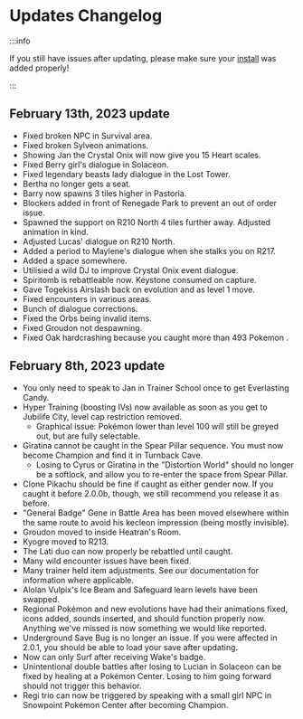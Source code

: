 
# Updates Changelog

:::info

If you still have issues after updating, please make sure your [install](https://luminescent.team/docs/category/installation) was added properly!

:::

## February 13th, 2023 update
- Fixed broken NPC in Survival area.
- Fixed broken Sylveon animations.
- Showing Jan the Crystal Onix will now give you 15 Heart scales.
- Fixed Berry girl's dialogue in Solaceon.
- Fixed legendary beasts lady dialogue in the Lost Tower.
- Bertha no longer gets a seat.
- Barry now spawns 3 tiles higher in Pastoria.
- Blockers added in front of Renegade Park to prevent an out of order issue.
- Spawned the support on R210 North 4 tiles further away. Adjusted animation in kind.
- Adjusted Lucas' dialogue on R210 North.
- Added a period to Maylene's dialogue when she stalks you on R217.
- Added a space somewhere.
- Utilisied a wild DJ to improve Crystal Onix event dialogue.
- Spiritomb is rebattleable now. Keystone consumed on capture.
- Gave Togekiss Airslash back on evolution and as level 1 move.
- Fixed encounters in various areas.
- Bunch of dialogue corrections.
- Fixed the Orbs being invalid items.
- Fixed Groudon not despawning.
- Fixed Oak hardcrashing because you caught more than 493 Pokemon .

## February 8th, 2023 update

- You only need to speak to Jan in Trainer School once to get Everlasting Candy.
- Hyper Training (boosting IVs) now available as soon as you get to Jubilife City, level cap restriction removed.
	- Graphical issue: Pokémon lower than level 100 will still be greyed out, but are fully selectable.
- Giratina cannot be caught in the Spear Pillar sequence. You must now become Champion and find it in Turnback Cave.
	- Losing to Cyrus or Giratina in the "Distortion World" should no longer be a softlock, and allow you to re-enter the space from Spear Pillar.
- Clone Pikachu should be fine if caught as either gender now. If you caught it before 2.0.0b, though, we still recommend you release it as before.
- "General Badge" Gene in Battle Area has been moved elsewhere within the same route to avoid his kecleon impression (being mostly invisible).
- Groudon moved to inside Heatran's Room.
- Kyogre moved to R213.
- The Lati duo can now properly be rebattled until caught.
- Many wild encounter issues have been fixed.
- Many trainer held item adjustments. See our documentation for information where applicable.
- Alolan Vulpix's Ice Beam and Safeguard learn levels have been swapped.
- Regional Pokémon and new evolutions have had their animations fixed, icons added, sounds inserted, and should function properly now. Anything we've missed is now something we would like reported.
- Underground Save Bug is no longer an issue. If you were affected in 2.0.1, you should be able to load your save after updating.
- Now can only Surf after receiving Wake's badge.
- Unintentional double battles after losing to Lucian in Solaceon can be fixed by healing at a Pokémon Center. Losing to him going forward should not trigger this behavior.
- Regi trio can now be triggered by speaking with a small girl NPC in Snowpoint Pokémon Center after becoming Champion.
